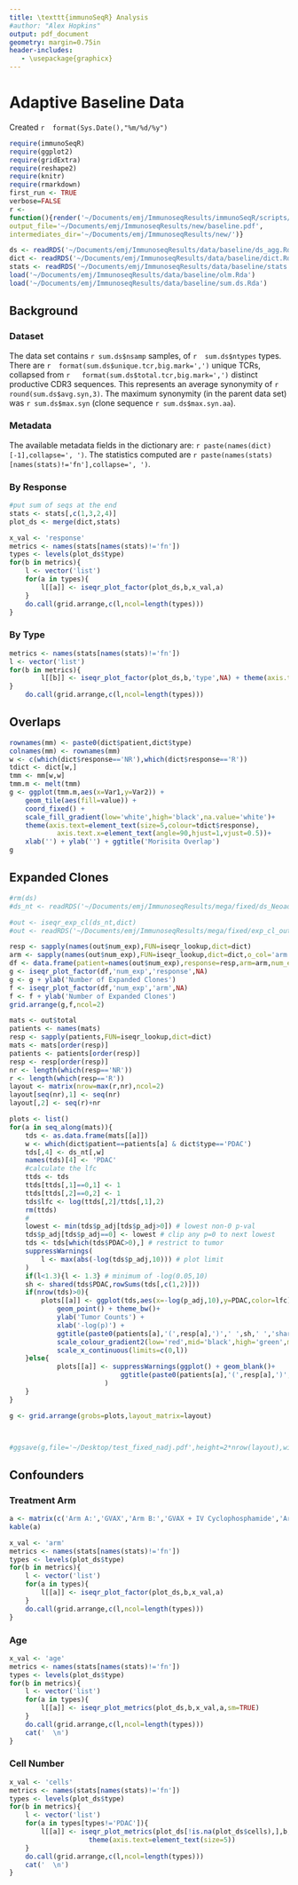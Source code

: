 ```yaml
---
title: \texttt{immunoSeqR} Analysis
#author: "Alex Hopkins"
output: pdf_document
geometry: margin=0.75in
header-includes:
   - \usepackage{graphicx}
---
```

# Adaptive Baseline Data
Created `r  format(Sys.Date(),"%m/%d/%y")`

```r
require(immunoSeqR)
require(ggplot2)
require(gridExtra)
require(reshape2)
require(knitr)
require(rmarkdown)
first_run <- TRUE
verbose=FALSE
r <- 
function(){render('~/Documents/emj/ImmunoseqResults/immunoSeqR/scripts/rmd/baseline.Rmd',
output_file='~/Documents/emj/ImmunoseqResults/new/baseline.pdf',
intermediates_dir='~/Documents/emj/ImmunoseqResults/new/')}
```
```r
ds <- readRDS('~/Documents/emj/ImmunoseqResults/data/baseline/ds_agg.Rds')
dict <- readRDS('~/Documents/emj/ImmunoseqResults/data/baseline/dict.Rds')
stats <- readRDS('~/Documents/emj/ImmunoseqResults/data/baseline/stats.Rds')
load('~/Documents/emj/ImmunoseqResults/data/baseline/olm.Rda')
load('~/Documents/emj/ImmunoseqResults/data/baseline/sum.ds.Rda')
```

## Background
\includegraphics[width=\textwidth]{/home/ahopkins/Documents/emj/figures/J0810_timeline.pdf}

### Dataset

The data set contains `r sum.ds$nsamp` samples, of `r  sum.ds$ntypes` types. 
There are `r  format(sum.ds$unique.tcr,big.mark=',')` unique TCRs, collapsed from `r  
format(sum.ds$total.tcr,big.mark=',')` distinct productive CDR3 sequences. This represents an 
average synonymity of `r  round(sum.ds$avg.syn,3)`. The maximum synonymity (in the parent data 
set) was `r sum.ds$max.syn` (clone sequence `r sum.ds$max.syn.aa `).\par

### Metadata  
The available metadata fields in the dictionary are: `r paste(names(dict)[-1],collapse=', ')`. The statistics computed are `r paste(names(stats)[names(stats)!='fn'],collapse=', ')`.

\clearpage


### By Response

```r
#put sum of seqs at the end
stats <- stats[,c(1,3,2,4)]
plot_ds <- merge(dict,stats)
```
```r
x_val <- 'response'
metrics <- names(stats[names(stats)!='fn'])
types <- levels(plot_ds$type)
for(b in metrics){
	l <- vector('list')
	for(a in types){
	    l[[a]] <- iseqr_plot_factor(plot_ds,b,x_val,a)
	}
	do.call(grid.arrange,c(l,ncol=length(types)))
}
```
\clearpage

### By Type
```r
metrics <- names(stats[names(stats)!='fn'])
l <- vector('list')
for(b in metrics){
        l[[b]] <- iseqr_plot_factor(plot_ds,b,'type',NA) + theme(axis.text=element_text(size=5))
}
    do.call(grid.arrange,c(l,ncol=length(types)))

```
\clearpage

## Overlaps

```r
rownames(mm) <- paste0(dict$patient,dict$type)
colnames(mm) <- rownames(mm)
w <- c(which(dict$response=='NR'),which(dict$response=='R'))
tdict <- dict[w,]
tmm <- mm[w,w]
tmm.m <- melt(tmm)
g <- ggplot(tmm.m,aes(x=Var1,y=Var2)) +
    geom_tile(aes(fill=value)) +
    coord_fixed() +
    scale_fill_gradient(low='white',high='black',na.value='white')+
    theme(axis.text=element_text(size=5,colour=tdict$response),
            axis.text.x=element_text(angle=90,hjust=1,vjust=0.5))+
    xlab('') + ylab('') + ggtitle('Morisita Overlap')
g
```
\clearpage


## Expanded Clones
```r
#rm(ds)
#ds_nt <- readRDS('~/Documents/emj/ImmunoseqResults/mega/fixed/ds_Neoadjuvant_fixed.Rds')
```
```r
#out <- iseqr_exp_cl(ds_nt,dict)
#out <- readRDS('~/Documents/emj/ImmunoseqResults/mega/fixed/exp_cl_out_nadj.Rds')
```
```r
resp <- sapply(names(out$num_exp),FUN=iseqr_lookup,dict=dict)
arm <- sapply(names(out$num_exp),FUN=iseqr_lookup,dict=dict,o_col='arm')
df <- data.frame(patient=names(out$num_exp),response=resp,arm=arm,num_exp=out$num_exp)
g <- iseqr_plot_factor(df,'num_exp','response',NA)
g <- g + ylab('Number of Expanded Clones')
f <- iseqr_plot_factor(df,'num_exp','arm',NA)
f <- f + ylab('Number of Expanded Clones')
grid.arrange(g,f,ncol=2)

```

\clearpage

```r
mats <- out$total
patients <- names(mats)
resp <- sapply(patients,FUN=iseqr_lookup,dict=dict)
mats <- mats[order(resp)]
patients <- patients[order(resp)]
resp <- resp[order(resp)]
nr <- length(which(resp=='NR'))
r <- length(which(resp=='R'))
layout <- matrix(nrow=max(r,nr),ncol=2)
layout[seq(nr),1] <- seq(nr)
layout[,2] <- seq(r)+nr

plots <- list()
for(a in seq_along(mats)){
    tds <- as.data.frame(mats[[a]])
    w <- which(dict$patient==patients[a] & dict$type=='PDAC')
    tds[,4] <- ds_nt[,w]
    names(tds)[4] <- 'PDAC'
    #calculate the lfc
    ttds <- tds
    ttds[ttds[,1]==0,1] <- 1
    ttds[ttds[,2]==0,2] <- 1
    tds$lfc <- log(ttds[,2]/ttds[,1],2)
    rm(ttds)
    #
    lowest <- min(tds$p_adj[tds$p_adj>0]) # lowest non-0 p-val
    tds$p_adj[tds$p_adj==0] <- lowest # clip any p=0 to next lowest
    tds <- tds[which(tds$PDAC>0),] # restrict to tumor
    suppressWarnings(
        l <- max(abs(-log(tds$p_adj,10))) # plot limit
    )
    if(l<1.3){l <- 1.3} # minimum of -log(0.05,10)
    sh <- shared(tds$PDAC,rowSums(tds[,c(1,2)]))
    if(nrow(tds)>0){
        plots[[a]] <- ggplot(tds,aes(x=-log(p_adj,10),y=PDAC,color=lfc)) +
            geom_point() + theme_bw()+
            ylab('Tumor Counts') +
            xlab('-log(p)') +
            ggtitle(paste0(patients[a],'(',resp[a],')',' ',sh,' ','shared')) +
            scale_colour_gradient2(low='red',mid='black',high='green',midpoint=0)+
            scale_x_continuous(limits=c(0,l))
    }else{
            plots[[a]] <- suppressWarnings(ggplot() + geom_blank()+
                            ggtitle(paste0(patients[a],'(',resp[a],')',' ',sh,' ','shared'))
                        )
    }
}

g <- grid.arrange(grobs=plots,layout_matrix=layout)



#ggsave(g,file='~/Desktop/test_fixed_nadj.pdf',height=2*nrow(layout),width=8)
```

\clearpage

## Confounders

### Treatment Arm
```r
a <- matrix(c('Arm A:','GVAX','Arm B:','GVAX + IV Cyclophosphamide','Arm C:','GVAX + Oral Cyclophosphamide'),ncol=2,byrow=2)
kable(a) 
```
```r
x_val <- 'arm'
metrics <- names(stats[names(stats)!='fn'])
types <- levels(plot_ds$type)
for(b in metrics){
    l <- vector('list')
    for(a in types){
        l[[a]] <- iseqr_plot_factor(plot_ds,b,x_val,a)
    }
    do.call(grid.arrange,c(l,ncol=length(types)))
}
```
\clearpage

### Age

```r
x_val <- 'age'
metrics <- names(stats[names(stats)!='fn'])
types <- levels(plot_ds$type)
for(b in metrics){
    l <- vector('list')
    for(a in types){
        l[[a]] <- iseqr_plot_metrics(plot_ds,b,x_val,a,sm=TRUE)
    }
    do.call(grid.arrange,c(l,ncol=length(types)))
	cat('  \n')
}
```
\clearpage

### Cell Number

```r
x_val <- 'cells'
metrics <- names(stats[names(stats)!='fn'])
types <- levels(plot_ds$type)
for(b in metrics){
    l <- vector('list')
    for(a in types[types!='PDAC']){
        l[[a]] <- iseqr_plot_metrics(plot_ds[!is.na(plot_ds$cells),],b,x_val,a) + 
					theme(axis.text=element_text(size=5))
    }
    do.call(grid.arrange,c(l,ncol=length(types)))  
	cat('  \n')
}
```
